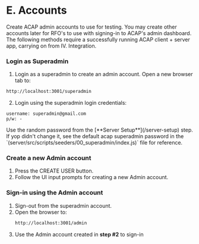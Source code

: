 
# E. Accounts

Create ACAP admin accounts to use for testing. You may create other accounts later for RFO's to use with signing-in to ACAP's admin dashboard. The following methods require a successfully running ACAP client + server app, carrying on from IV. Integration.

<Steps>

### Login as Superadmin

1. Login as a superadmin to create an admin account. Open a new browser tab to:

```bash copy
http://localhost:3001/superadmin
```

2. Login using the superadmin login credentials:

```
username: superadmin@gmail.com
p/w: -
```

<Callout type="info">
Use the random password from the [**Server Setup**](/server-setup) step. If yop didn't change it, see the default acap superadmin password in the `(server/src/scripts/seeders/00_superadmin/index.js)` file for reference.
</Callout>

### Create a new Admin account

1. Press the CREATE USER button.
2. Follow the UI input prompts for creating a new Admin account.

### Sign-in using the Admin account

1. Sign-out from the superadmin account.
2. Open the browser to:
   ```bash copy
   http://localhost:3001/admin
   ```
3. Use the Admin account created in **step #2** to sign-in

</Steps>